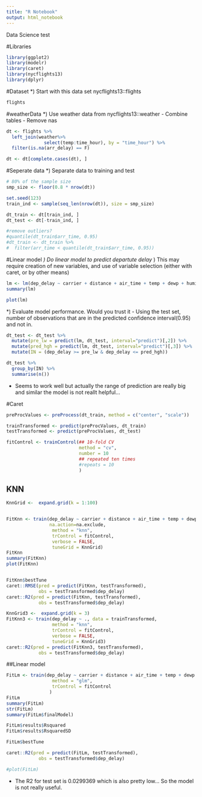 ```yaml
---
title: "R Notebook"
output: html_notebook
---
```

Data Science test

#Libraries
```r
library(ggplot2)
library(modelr)
library(caret)
library(nycflights13)
library(dplyr)
```

#Dataset
*) Start with this data set nycflights13::flights
```r
flights
```

#weatherData
*) Use weather data from nycflights13::weather
- Combine tables
- Remove nas
```r
dt <- flights %>%
  left_join(weather%>%
              select(temp:time_hour), by = "time_hour") %>%
  filter(is.na(arr_delay) == F)

dt <- dt[complete.cases(dt), ]
```

#Seperate data
*) Separate data to training and test
```r
# 80% of the sample size
smp_size <- floor(0.8 * nrow(dt))

set.seed(123)
train_ind <- sample(seq_len(nrow(dt)), size = smp_size)

dt_train <- dt[train_ind, ]
dt_test <- dt[-train_ind, ]
```

```r
#remove outliers?
#quantile(dt_train$arr_time, 0.95)
#dt_train <- dt_train %>% 
#  filter(arr_time < quantile(dt_train$arr_time, 0.95))
```

#Linear model
*) Do linear model to predict departute delay
*) This may require creation of new variables, and use of variable selection (either with caret, or by other means)
```r
lm <- lm(dep_delay ~ carrier + distance + air_time + temp + dewp + humid + wind_dir + wind_speed + precip + visib, data = dt_train)
summary(lm)
```

```r
plot(lm)
```

*) Evaluate model performance. Would you trust it
- Using the test set, number of observations that are in the predicted confidence interval(0.95) and not in.
```r
dt_test <- dt_test %>%  
  mutate(pre_lw = predict(lm, dt_test, interval="predict")[,2]) %>%
  mutate(pred_hgh = predict(lm, dt_test, interval="predict")[,3]) %>%
  mutate(IN = (dep_delay >= pre_lw & dep_delay <= pred_hgh))
```
```r
dt_test %>% 
  group_by(IN) %>%
  summarise(n())
```
- Seems to work well but actually the range of prediction are really big and similar the model is not reallt helpful...

#Caret
```r
preProcValues <- preProcess(dt_train, method = c("center", "scale"))

trainTransformed <- predict(preProcValues, dt_train)
testTransformed <- predict(preProcValues, dt_test)
```

```r
fitControl <- trainControl(## 10-fold CV
                           method = "cv",
                           number = 10
                           ## repeated ten times
                           #repeats = 10
                           )
```


## KNN
```r

KnnGrid <-  expand.grid(k = 1:100)


FitKnn <- train(dep_delay ~ carrier + distance + air_time + temp + dewp + humid + wind_dir + wind_speed + precip + visib, data = trainTransformed, 
                na.action=na.exclude,
                 method = "knn", 
                 trControl = fitControl,
                 verbose = FALSE, 
                 tuneGrid = KnnGrid)
FitKnn
summary(FitKnn)
plot(FitKnn)


FitKnn$bestTune
caret::RMSE(pred = predict(FitKnn, testTransformed), 
            obs = testTransformed$dep_delay)
caret::R2(pred = predict(FitKnn, testTransformed), 
            obs = testTransformed$dep_delay)

KnnGrid3 <-  expand.grid(k = 3)
FitKnn3 <- train(dep_delay ~ ., data = trainTransformed, 
                 method = "knn", 
                 trControl = fitControl,
                 verbose = FALSE, 
                 tuneGrid = KnnGrid3)
caret::R2(pred = predict(FitKnn3, testTransformed), 
            obs = testTransformed$dep_delay)
```

##Linear model
```r
FitLm <- train(dep_delay ~ carrier + distance + air_time + temp + dewp + humid + wind_dir + wind_speed + precip + visib, data = trainTransformed,
                 method = "glm", 
                 trControl = fitControl
                )
FitLm
summary(FitLm)
str(FitLm)
summary(FitLm$finalModel)

FitLm$results$Rsquared
FitLm$results$RsquaredSD

FitLm$bestTune

caret::R2(pred = predict(FitLm, testTransformed), 
            obs = testTransformed$dep_delay)

#plot(FitLm)
```
- The R2 for test set is 0.0299369 which is also pretty low... So the model is not really useful.